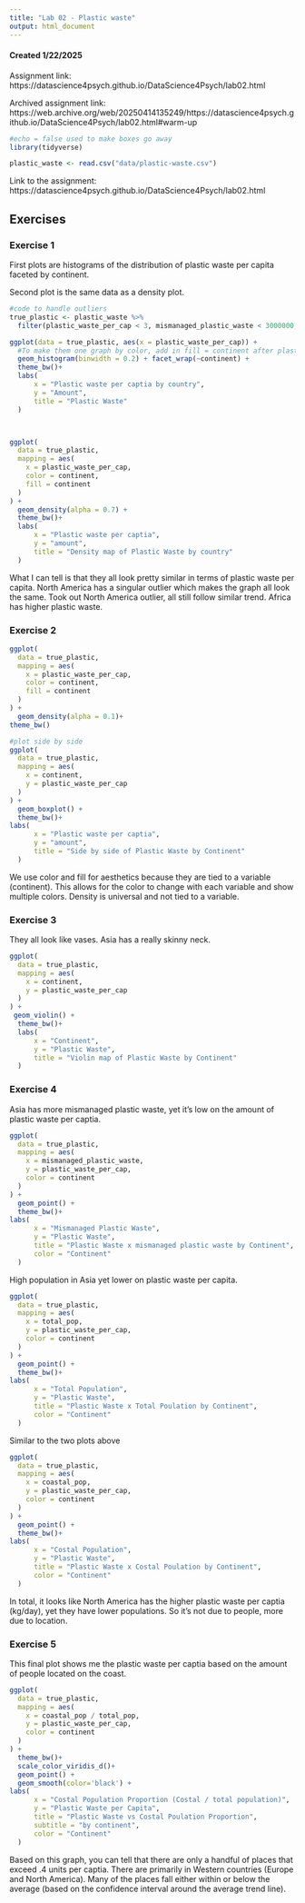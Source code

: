 ```yaml
---
title: "Lab 02 - Plastic waste"
output: html_document
---
```


#### Created 1/22/2025

Assignment link: https://datascience4psych.github.io/DataScience4Psych/lab02.html

Archived assignment link: https://web.archive.org/web/20250414135249/https://datascience4psych.github.io/DataScience4Psych/lab02.html#warm-up


```r
#echo = false used to make boxes go away
library(tidyverse) 
```

```r
plastic_waste <- read.csv("data/plastic-waste.csv")
```

Link to the assignment: https://datascience4psych.github.io/DataScience4Psych/lab02.html

## Exercises

### Exercise 1

First plots are histograms of the distribution of plastic waste per capita faceted by continent.

Second plot is the same data as a density plot.

```r
#code to handle outliers
true_plastic <- plastic_waste %>%
  filter(plastic_waste_per_cap < 3, mismanaged_plastic_waste < 3000000, total_pop < 250000000, coastal_pop < 150000000)

ggplot(data = true_plastic, aes(x = plastic_waste_per_cap)) +
  #To make them one graph by color, add in fill = continent after plastice_waste_per_cap
  geom_histogram(binwidth = 0.2) + facet_wrap(~continent) +
  theme_bw()+
  labs(
      x = "Plastic waste per captia by country",
      y = "Amount",
      title = "Plastic Waste"
  )



ggplot(
  data = true_plastic,
  mapping = aes(
    x = plastic_waste_per_cap,
    color = continent,
    fill = continent
  )
) +
  geom_density(alpha = 0.7) +
  theme_bw()+
  labs(
      x = "Plastic waste per captia",
      y = "amount",
      title = "Density map of Plastic Waste by country"
  )


```
What I can tell is that they all look pretty similar in terms of plastic waste per capita. North America has a singular outlier which makes the graph all look the same. Took out North America outlier, all still follow similar trend. Africa has higher plastic waste.

### Exercise 2

```r
ggplot(
  data = true_plastic,
  mapping = aes(
    x = plastic_waste_per_cap,
    color = continent,
    fill = continent
  )
) +
  geom_density(alpha = 0.1)+
theme_bw()

#plot side by side
ggplot(
  data = true_plastic,
  mapping = aes(
    x = continent,
    y = plastic_waste_per_cap
  )
) +
  geom_boxplot() +
  theme_bw()+
labs(
      x = "Plastic waste per captia",
      y = "amount",
      title = "Side by side of Plastic Waste by Continent"
  )
```

We use color and fill for aesthetics because they are tied to a variable (continent). This allows for the color to change with each variable and show multiple colors. Density is universal and not tied to a variable.

### Exercise 3

They all look like vases. Asia has a really skinny neck.

```r

ggplot(
  data = true_plastic,
  mapping = aes(
    x = continent,
    y = plastic_waste_per_cap
  )
) +
 geom_violin() +
  theme_bw()+
  labs(
      x = "Continent",
      y = "Plastic Waste",
      title = "Violin map of Plastic Waste by Continent"
  )

```

### Exercise 4

Asia has more mismanaged plastic waste, yet it's low on the amount of plastic waste per captia.

```r

ggplot(
  data = true_plastic,
  mapping = aes(
    x = mismanaged_plastic_waste,
    y = plastic_waste_per_cap,
    color = continent
  )
) +
  geom_point() +
  theme_bw()+
labs(
      x = "Mismanaged Plastic Waste",
      y = "Plastic Waste",
      title = "Plastic Waste x mismanaged plastic waste by Continent",
      color = "Continent"
  )

```
High population in Asia yet lower on plastic waste per capita.

```r

ggplot(
  data = true_plastic,
  mapping = aes(
    x = total_pop,
    y = plastic_waste_per_cap,
    color = continent
  )
) +
  geom_point() +
  theme_bw()+
labs(
      x = "Total Population",
      y = "Plastic Waste",
      title = "Plastic Waste x Total Poulation by Continent",
      color = "Continent"
  )
```


Similar to the two plots above
```r

ggplot(
  data = true_plastic,
  mapping = aes(
    x = coastal_pop,
    y = plastic_waste_per_cap,
    color = continent
  )
) +
  geom_point() +
  theme_bw()+
labs(
      x = "Costal Population",
      y = "Plastic Waste",
      title = "Plastic Waste x Costal Poulation by Continent",
      color = "Continent"
  )
```


In total, it looks like North America has the higher plastic waste per captia (kg/day), yet they have lower populations. So it's not due to people, more due to location.

### Exercise 5

This final plot shows me the plastic waste per captia based on the amount of people located on the coast.

```r

ggplot(
  data = true_plastic,
  mapping = aes(
    x = coastal_pop / total_pop,
    y = plastic_waste_per_cap,
    color = continent
  )
) +
  theme_bw()+
  scale_color_viridis_d()+
  geom_point() +
  geom_smooth(color='black') +
labs(
      x = "Costal Population Proportion (Costal / total population)",
      y = "Plastic Waste per Capita",
      title = "Plastic Waste vs Costal Poulation Proportion",
      subtitle = "by continent",
      color = "Continent"
  ) 

```

Based on this graph, you can tell that there are only a handful of places that exceed .4 units per captia. There are primarily in Western countries (Europe and North America). Many of the places fall either within or below the average (based on the confidence interval around the average trend line).
